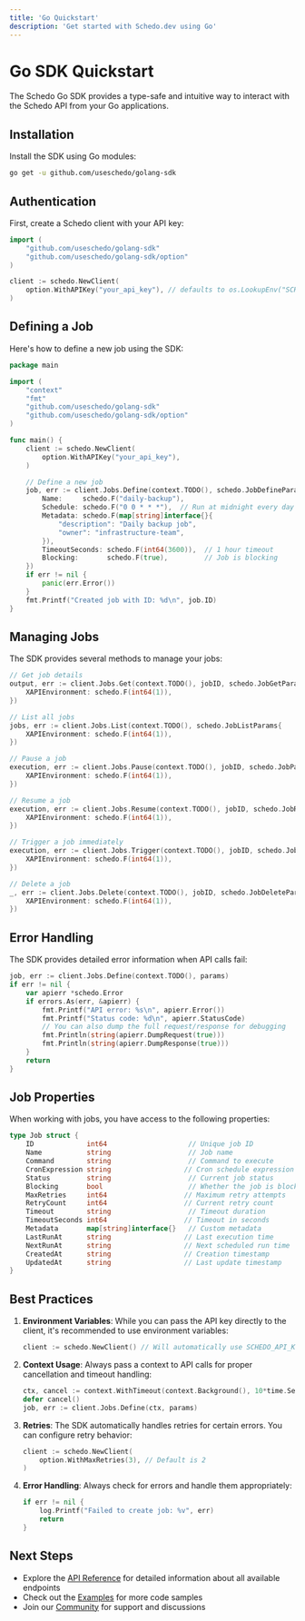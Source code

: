 ```yaml
---
title: 'Go Quickstart'
description: 'Get started with Schedo.dev using Go'
---
```


# Go SDK Quickstart

The Schedo Go SDK provides a type-safe and intuitive way to interact with the Schedo API from your Go applications.

## Installation

Install the SDK using Go modules:

```bash
go get -u github.com/useschedo/golang-sdk
```

## Authentication

First, create a Schedo client with your API key:

```go
import (
    "github.com/useschedo/golang-sdk"
    "github.com/useschedo/golang-sdk/option"
)

client := schedo.NewClient(
    option.WithAPIKey("your_api_key"), // defaults to os.LookupEnv("SCHEDO_API_KEY")
)
```

## Defining a Job

Here's how to define a new job using the SDK:

```go
package main

import (
    "context"
    "fmt"
    "github.com/useschedo/golang-sdk"
    "github.com/useschedo/golang-sdk/option"
)

func main() {
    client := schedo.NewClient(
        option.WithAPIKey("your_api_key"),
    )

    // Define a new job
    job, err := client.Jobs.Define(context.TODO(), schedo.JobDefineParams{
        Name:     schedo.F("daily-backup"),
        Schedule: schedo.F("0 0 * * *"),  // Run at midnight every day
        Metadata: schedo.F(map[string]interface{}{
            "description": "Daily backup job",
            "owner": "infrastructure-team",
        }),
        TimeoutSeconds: schedo.F(int64(3600)),  // 1 hour timeout
        Blocking:       schedo.F(true),         // Job is blocking
    })
    if err != nil {
        panic(err.Error())
    }
    fmt.Printf("Created job with ID: %d\n", job.ID)
}
```

## Managing Jobs

The SDK provides several methods to manage your jobs:

```go
// Get job details
output, err := client.Jobs.Get(context.TODO(), jobID, schedo.JobGetParams{
    XAPIEnvironment: schedo.F(int64(1)),
})

// List all jobs
jobs, err := client.Jobs.List(context.TODO(), schedo.JobListParams{
    XAPIEnvironment: schedo.F(int64(1)),
})

// Pause a job
execution, err := client.Jobs.Pause(context.TODO(), jobID, schedo.JobPauseParams{
    XAPIEnvironment: schedo.F(int64(1)),
})

// Resume a job
execution, err := client.Jobs.Resume(context.TODO(), jobID, schedo.JobResumeParams{
    XAPIEnvironment: schedo.F(int64(1)),
})

// Trigger a job immediately
execution, err := client.Jobs.Trigger(context.TODO(), jobID, schedo.JobTriggerParams{
    XAPIEnvironment: schedo.F(int64(1)),
})

// Delete a job
_, err := client.Jobs.Delete(context.TODO(), jobID, schedo.JobDeleteParams{
    XAPIEnvironment: schedo.F(int64(1)),
})
```

## Error Handling

The SDK provides detailed error information when API calls fail:

```go
job, err := client.Jobs.Define(context.TODO(), params)
if err != nil {
    var apierr *schedo.Error
    if errors.As(err, &apierr) {
        fmt.Printf("API error: %s\n", apierr.Error())
        fmt.Printf("Status code: %d\n", apierr.StatusCode)
        // You can also dump the full request/response for debugging
        fmt.Println(string(apierr.DumpRequest(true)))
        fmt.Println(string(apierr.DumpResponse(true)))
    }
    return
}
```

## Job Properties

When working with jobs, you have access to the following properties:

```go
type Job struct {
    ID             int64                    // Unique job ID
    Name           string                   // Job name
    Command        string                   // Command to execute
    CronExpression string                  // Cron schedule expression
    Status         string                   // Current job status
    Blocking       bool                     // Whether the job is blocking
    MaxRetries     int64                   // Maximum retry attempts
    RetryCount     int64                   // Current retry count
    Timeout        string                   // Timeout duration
    TimeoutSeconds int64                   // Timeout in seconds
    Metadata       map[string]interface{}   // Custom metadata
    LastRunAt      string                  // Last execution time
    NextRunAt      string                  // Next scheduled run time
    CreatedAt      string                  // Creation timestamp
    UpdatedAt      string                  // Last update timestamp
}
```

## Best Practices

1. **Environment Variables**: While you can pass the API key directly to the client, it's recommended to use environment variables:
   ```go
   client := schedo.NewClient() // Will automatically use SCHEDO_API_KEY
   ```

2. **Context Usage**: Always pass a context to API calls for proper cancellation and timeout handling:
   ```go
   ctx, cancel := context.WithTimeout(context.Background(), 10*time.Second)
   defer cancel()
   job, err := client.Jobs.Define(ctx, params)
   ```

3. **Retries**: The SDK automatically handles retries for certain errors. You can configure retry behavior:
   ```go
   client := schedo.NewClient(
       option.WithMaxRetries(3), // Default is 2
   )
   ```

4. **Error Handling**: Always check for errors and handle them appropriately:
   ```go
   if err != nil {
       log.Printf("Failed to create job: %v", err)
       return
   }
   ```

## Next Steps

- Explore the [API Reference](/api-reference) for detailed information about all available endpoints
- Check out the [Examples](/examples) for more code samples
- Join our [Community](/community) for support and discussions 